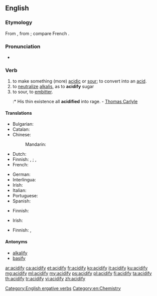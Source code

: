 ==English==

===Etymology===
From {{suffix|acid|fy}}, from {{etyl|la}} {{term|acidus||sour, acid|lang=la}}; compare French {{term|acidifier|lang=fr}}.

===Pronunciation===
* {{audio|En-us-acidify.ogg|Audio (US)}}

===Verb===
{{en-verb|acidif|i|ed}}

# to make something (more) [[acidic]] or [[sour]]; to convert into an [[acid]].
# to [[neutralize]] [[alkalis]], as to '''acidify''' sugar
# to sour, to [[embitter]].
#:* His thin existence all '''acidified''' into rage. - [[w:Thomas Carlyle|Thomas Carlyle]]

====Translations====
{{trans-top|to make something acidic}}
* Bulgarian: {{t-|bg|подкислявам}}
* Catalan: {{t+|ca|acidificar}}
* Chinese:
*: Mandarin: {{t-|cmn|酸化|tr=suānhuà|sc=Hani}}
* Dutch: {{t+|nl|verzuren}}
* Finnish: {{t-|fi|happamoittaa}}, {{t-|fi|happamoitua}}; {{t-|fi|hapottaa}}, {{t-|fi|hapottua}}
* French: {{t+|fr|acidifier}}
{{trans-mid}}
* German: {{t-|de|säuern}}
* Interlingua: {{t-|ia|acidificar}}
* Irish: {{t-|ga|aigéadaigh}}
* Italian: {{t-|it|acidificare}}
* Portuguese: {{t+|pt|acidificar}}
* Spanish: {{t+|es|acidificar}}
{{trans-bottom}}

{{trans-top|to neutralize alkalis}}
* Finnish: {{t-|fi|hapottaa}}
{{trans-mid}}
* Irish: {{t-|ga|aigéadaigh}}
{{trans-bottom}}

{{trans-top|to embitter}}
* Finnish: {{t-|fi|katkeroittaa}}, {{t-|fi|katkeroitua}}
{{trans-mid}}
{{trans-bottom}}

====Antonyms====
{{sense|chemistry}}
* [[alkalify]]
* [[basify]]

[[Category:English ergative verbs]]
[[Category:en:Chemistry]]

[[ar:acidify]]
[[ca:acidify]]
[[et:acidify]]
[[fr:acidify]]
[[ko:acidify]]
[[it:acidify]]
[[ku:acidify]]
[[mg:acidify]]
[[ml:acidify]]
[[my:acidify]]
[[ps:acidify]]
[[pl:acidify]]
[[fi:acidify]]
[[ta:acidify]]
[[th:acidify]]
[[tr:acidify]]
[[vi:acidify]]
[[zh:acidify]]